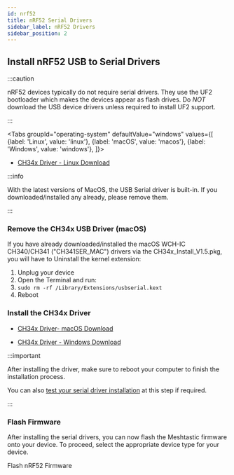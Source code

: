 ```yaml
---
id: nrf52
title: nRF52 Serial Drivers
sidebar_label: nRF52 Drivers
sidebar_position: 2
---
```



## Install nRF52 USB to Serial Drivers

:::caution

nRF52 devices typically do not require serial drivers. They use the UF2 bootloader which makes the devices appear as flash drives.  Do _NOT_ download the USB device drivers unless required to install UF2 support.

:::

<Tabs
groupId="operating-system"
defaultValue="windows"
values={[
{label: 'Linux', value: 'linux'},
{label: 'macOS', value: 'macos'},
{label: 'Windows', value: 'windows'},
]}>

<TabItem value="linux">

- [CH34x Driver - Linux Download](http://www.wch-ic.com/downloads/CH341SER_LINUX_ZIP.html)

</TabItem>

<TabItem value="macos">


:::info

With the latest versions of MacOS, the USB Serial driver is built-in. If you downloaded/installed any already, please remove them.

:::

### Remove the CH34x USB Driver (macOS)

If you have already downloaded/installed the macOS WCH-IC CH340/CH341
("CH341SER_MAC") drivers via the CH34x_Install_V1.5.pkg, you will have to
Uninstall the kernel extension:

1. Unplug your device
2. Open the Terminal and run:
3. `sudo rm -rf /Library/Extensions/usbserial.kext`
4. Reboot


### Install the CH34x Driver

- [CH34x Driver- macOS Download](https://github.com/WCHSoftGroup/ch34xser_macos)



</TabItem>

<TabItem value="windows">

- [CH34x Driver - Windows Download](http://www.wch-ic.com/downloads/CH341SER_EXE.html)

</TabItem>

</Tabs>

:::important

After installing the driver, make sure to reboot your computer to finish the installation process.

You can also [test your serial driver installation](/docs/getting-started/serial-drivers/test-serial-driver-installation) at this step if required.

:::

### Flash Firmware

After installing the serial drivers, you can now flash the Meshtastic firmware onto your device. To proceed, select the appropriate device type for your device.

<div className="indexCtasBody">
  <Link
    className={"button button--outline button--lg cta--button"}
    to={"/docs/getting-started/flashing-firmware/nrf52/"}
  >
    Flash nRF52 Firmware
  </Link>
</div>
